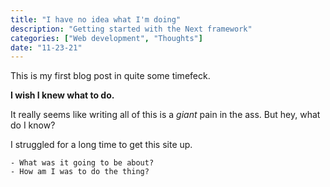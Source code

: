 ```yaml
---
title: "I have no idea what I'm doing"
description: "Getting started with the Next framework"
categories: ["Web development", "Thoughts"]
date: "11-23-21"
---
```


This is my first blog post in quite some timefeck.

**I wish I knew what to do.**

It really seems like writing all of this is a *giant* pain in the ass. But hey, what do I know?

I struggled for a long time to get this site up.

	- What was it going to be about?
	- How am I was to do the thing?